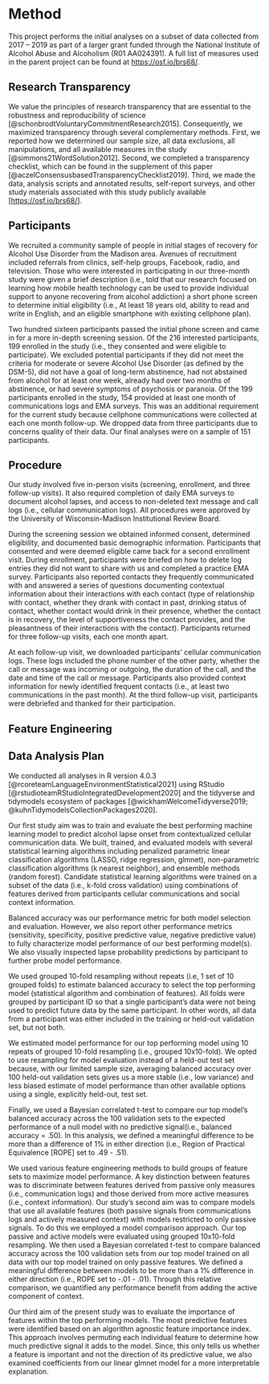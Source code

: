 # Method
This project performs the initial analyses on a subset of data collected from 2017 – 2019 as part of a larger grant funded through the National Institute of Alcohol Abuse and Alcoholism (R01 AA024391). A full list of measures used in the parent project can be found at <https://osf.io/brs68/>.

## Research Transparency
<!-- This section is taken from burden paper - need to rewrite? -->
<!--JJC: Is this all true?  You did all of this?  If so, looks good to include here-->
We value the principles of research transparency that are essential to the robustness and reproducibility of science [@schonbrodtVoluntaryCommitmentResearch2015]. Consequently, we maximized transparency through several complementary methods. First, we reported how we determined our sample size, all data exclusions, all manipulations, and all available measures in the study [@simmons21WordSolution2012]. Second, we completed a transparency checklist, which can be found in the supplement of this paper [@aczelConsensusbasedTransparencyChecklist2019]. Third, we made the data, analysis scripts and annotated results, self-report surveys, and other study materials associated with this study publicly available [<https://osf.io/brs68/>].

## Participants
We recruited a community sample of people in initial stages of recovery for Alcohol Use Disorder from the Madison area. Avenues of recruitment included referrals from clinics, self-help groups, Facebook, radio, and television. Those who were interested in participating in our three-month study were given a brief description (i.e., told that our research focused on learning how mobile health technology can be used to provide individual support to anyone recovering from alcohol addiction) a short phone screen to determine initial eligibility (i.e., At least 18 years old, ability to read and write in English, and an eligible smartphone with existing cellphone plan).

Two hundred sixteen participants passed the initial phone screen and came in for a more in-depth screening session. Of the 216 interested participants, 199 enrolled in the study (i.e., they consented and were eligible to participate). We excluded potential participants if they did not meet the criteria for moderate or severe Alcohol Use Disorder (as defined by the DSM-5), did not have a goal of long-term abstinence, had not abstained from alcohol for at least one week, already had over two months of abstinence, or had severe symptoms of psychosis or paranoia. Of the 199 participants enrolled in the study, 154 provided at least one month of communications logs and EMA surveys. This was an additional requirement for the current study because cellphone communications were collected at each one month follow-up. We dropped data from three participants due to concerns quality of their data. Our final analyses were on a sample of 151 participants. <!--JJC: Any benefit to using your flow chart from BURDEN paper here? Or is that not well tuned to the meta project.   Not worth adding work but if its easy to adapt for this, might be nice-->

## Procedure
Our study involved five in-person visits (screening, enrollment, and three follow-up visits). It also required completion of daily EMA surveys to document alcohol lapses, and access to non-deleted text message and call logs (i.e., cellular communication logs). All procedures were approved by the University of Wisconsin-Madison Institutional Review Board.

During the screening session we obtained informed consent, determined eligibility, and documented basic demographic information. Participants that consented and were deemed eligible came back for a second enrollment visit. During enrollment, participants were briefed on how to delete log entries they did not want to share with us and completed a practice EMA survey. Participants also reported contacts they frequently communicated with and answered a series of questions documenting contextual information about their interactions with each contact (type of relationship with contact, whether they drank with contact in past, drinking status of contact, whether contact would drink in their presence, whether the contact is in recovery, the level of supportiveness the contact provides, and the pleasantness of their interactions with the contact). Participants returned for three follow-up visits, each one month apart. 

At each follow-up visit, we downloaded participants' cellular communication logs. These logs included the phone number of the other party, whether the call or message was incoming or outgoing, the duration of the call, and the date and time of the call or message. Participants also provided context information for newly identified frequent contacts (i.e., at least two communications in the past month). At the third follow-up visit, participants were debriefed and thanked for their participation. 

## Feature Engineering
<!--have a section that describes how you did feature engineering.  This is separate from the data analysis plan or at least a sub section of that plan.  It can be short but talk about how you calculated raw and  percent change. How you used different windows of data preceding the lapse, and how you combined this with context.  You might also describe some of the pre-processing that you did to the phone numbers if you want to.  Not needed but will give them a window into how much data processing is needed for a project like this-->

## Data Analysis Plan

We conducted all analyses in R version 4.0.3 [@rcoreteamLanguageEnvironmentStatistical2021] using RStudio [@rstudioteamRStudioIntegratedDevelopment2020] and the tidyverse and tidymodels ecosystem of packages [@wickhamWelcomeTidyverse2019; @kuhnTidymodelsCollectionPackages2020]. 

<!--Describe the stats you will provide to characterize the sample.  Demographics, etc?-->

Our first study aim was to train and evaluate the best performing machine learning model to predict alcohol lapse onset from contextualized cellular communication data. We built, trained, and evaluated models with several statistical learning algorithms including penalized parametric linear classification algorithms (LASSO, ridge regression, glmnet), non-parametric classification algorithms (k nearest neighbor), and ensemble methods (random forest). Candidate statistical learning algorithms were trained on a subset of the data (i.e., k-fold cross validation) using combinations of features derived from participants cellular communications and social context information<!--JJC: decide how to refer to the context and then use the same term throughout.  Here you use "social" context but you didnt use "social" earlier-->. 

Balanced accuracy was our performance metric for both model selection and evaluation.  However, we also report other performance metrics (sensitivity, specificity, positive predictive value, negative predictive value) to fully characterize model performance of our best performing model(s).  We also visually inspected lapse probability predictions by participant to further probe model performance.

We used grouped 10-fold resampling without repeats (i.e, 1 set of 10 grouped folds) to estimate balanced accuracy to select the top performing model (statistical algorithm and combination of features).  All folds were grouped by participant ID so that a single participant's data were not being used to predict future data by the same participant. In other words, all data from a participant was either included in the training or held-out validation set, but not both.  <!-- Maybe consider calling sets either training or validation since we didnt have a "test" set?-->

We estimated model performance for our top performing model using 10 repeats of grouped 10-fold resampling (i.e., grouped 10x10-fold). We opted to use resampling for model evaluation instead of a held-out test set because, with our limited sample size, averaging balanced accuracy over 100 held-out validation sets gives us a more stable (i.e., low variance) and less biased estimate of model performance than other available options using a single, explicitly held-out, test set. 

Finally, we used a Bayesian correlated t-test to compare our top model's balanced accuracy across the 100 validation sets to the expected performance of a null model with no predictive signal(i.e., balanced accuracy = .50). In this analysis, we defined a meaningful difference to be more than a difference of 1% in either direction (i.e., Region of Practical Equivalence [ROPE] set to .49 - .51).

We used various feature engineering methods to build groups of feature sets to maximize model performance. A key distinction between features was to discriminate between features derived from passive only measures (i.e., communication logs) and those derived from more active measures (i.e., context information). Our study's second aim was to compare models that use all available features (both passive signals from communications logs and actively measured context) with models restricted to only passive signals. To do this we employed a model comparison approach. Our top passive and active models were evaluated using grouped 10x10-fold resampling. We then used a Bayesian correlated t-test to compare balanced accuracy across the 100 validation sets from our top model trained on all data with our top model trained on only passive features. We defined a meaningful difference between models to be more than a 1% difference in either direction (i.e., ROPE set to -.01 - .01). Through this relative comparison, we quantified any performance benefit from adding the active component of context. 

Our third aim of the present study was to evaluate the importance of features within the top performing models. The most predictive features were identified based on an algorithm agnostic feature importance index. This approach involves permuting each individual feature to determine how much predictive signal it adds to the model. Since, this only tells us whether a feature is important and not the direction of its predictive value, we also examined coefficients from our linear glmnet model for a more interpretable explanation. <!--JJC: drop this last sentence if we dont report this - and I tend to think we wont report it-->









